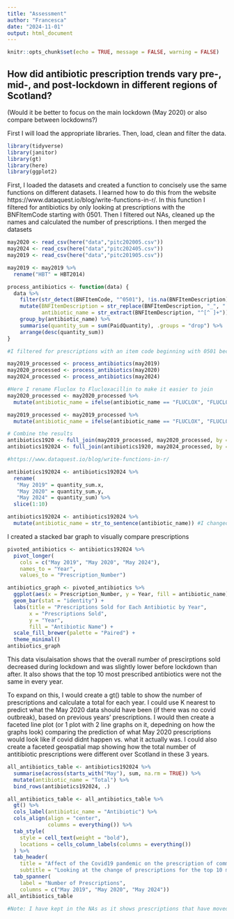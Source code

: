 ```yaml
---
title: "Assessment"
author: "Francesca"
date: "2024-11-01"
output: html_document
---
```


```r
knitr::opts_chunk$set(echo = TRUE, message = FALSE, warning = FALSE)
```

## How did antibiotic prescription trends vary pre-, mid-, and post-lockdown in different regions of Scotland?
(Would it be better to focus on the main lockdown (May 2020) or also compare between lockdowns?)

First I will load the appropriate libraries. Then, load, clean and filter the data.
```r
library(tidyverse)
library(janitor)
library(gt)
library(here)
library(ggplot2)
```
First, I loaded the datasets and created a function to concisely use the same functions on different datasets. I learned how to do this from the website https://www.dataquest.io/blog/write-functions-in-r/. In this function I filtered for antibiotics by only looking at prescriptions with the BNFItemCode starting with 0501. Then I filtered out NAs, cleaned up the names and calculated the number of prescriptions. I then merged the datasets
```r
may2020 <- read_csv(here("data","pitc202005.csv"))
may2024 <- read_csv(here("data","pitc202405.csv"))
may2019 <- read_csv(here("data","pitc201905.csv"))

may2019 <- may2019 %>% 
  rename("HBT" = HBT2014)

process_antibiotics <- function(data) {
  data %>%
    filter(str_detect(BNFItemCode, "^0501"), !is.na(BNFItemDescription)) %>% 
    mutate(BNFItemDescription = str_replace(BNFItemDescription, "_", " "),
           antibiotic_name = str_extract(BNFItemDescription, "^[^ ]+")) %>% #Extracts the first word, which is the antibiotic name
    group_by(antibiotic_name) %>%
    summarise(quantity_sum = sum(PaidQuantity), .groups = "drop") %>%
    arrange(desc(quantity_sum))
}

#I filtered for prescriptions with an item code beginning with 0501 because prescriptions with that item code are antibiotics (Open Prescribing, 2019).

may2019_processed <- process_antibiotics(may2019)
may2020_processed <- process_antibiotics(may2020)
may2024_processed <- process_antibiotics(may2024)

#Here I rename Fluclox to Flucloxacillin to make it easier to join
may2020_processed <- may2020_processed %>% 
  mutate(antibiotic_name = ifelse(antibiotic_name == "FLUCLOX", "FLUCLOXACILLIN", antibiotic_name))

may2019_processed <- may2019_processed %>% 
  mutate(antibiotic_name = ifelse(antibiotic_name == "FLUCLOX", "FLUCLOXACILLIN", antibiotic_name))

# Combine the results
antibiotics1920 <- full_join(may2019_processed, may2020_processed, by = "antibiotic_name")
antibiotics192024 <- full_join(antibiotics1920, may2024_processed, by = "antibiotic_name")

#https://www.dataquest.io/blog/write-functions-in-r/

antibiotics192024 <- antibiotics192024 %>% 
  rename(
   "May 2019" = quantity_sum.x,
   "May 2020" = quantity_sum.y,
   "May 2024" = quantity_sum) %>% 
  slice(1:10)

antibiotics192024 <- antibiotics192024 %>% 
  mutate(antibiotic_name = str_to_sentence(antibiotic_name)) #I changed all the antibiotic names to only have the first letter capitalised. I learnt this from the R help page
```
I created a stacked bar graph to visually compare prescriptions
```r
pivoted_antibiotics <- antibiotics192024 %>% 
  pivot_longer(
    cols = c("May 2019", "May 2020", "May 2024"), 
    names_to = "Year", 
    values_to = "Prescription_Number")

antibiotics_graph <- pivoted_antibiotics %>% 
  ggplot(aes(x = Prescription_Number, y = Year, fill = antibiotic_name)) +
  geom_bar(stat = "identity") +
  labs(title = "Prescriptions Sold for Each Antibiotic by Year", 
       x = "Prescriptions Sold", 
       y = "Year",
       fill = "Antibiotic Name") +
  scale_fill_brewer(palette = "Paired") +
  theme_minimal()
antibiotics_graph
```

This data visulaisation shows that the overall number of prescirptions sold decreased during lockdown and was slightly lower before lockdown than after. It also shows that the top 10 most prescribed antibiotics were not the same in every year.

To expand on this, I would create a gt() table to show the number of prescriptions and calculate a total for each year. I could use K nearest to predict what the May 2020 data should have been (if there was no covid outbreak), based on previous years' prescriptions. I would then create a faceted line plot (or 1 plot with 2 line graphs on it, depedning on how the graphs look) comparing the prediction of what May 2020 prescriptions would look like if covid didnt happen vs. what it actually was. I could also create a faceted geospatial map showing how the total number of antitibiotic prescriptions were different over Scotland in these 3 years.

```r
all_antibiotics_table <- antibiotics192024 %>%
  summarise(across(starts_with("May"), sum, na.rm = TRUE)) %>%  
  mutate(antibiotic_name = "Total") %>%
  bind_rows(antibiotics192024, .)

all_antibiotics_table <- all_antibiotics_table %>%
  gt() %>% 
  cols_label(antibiotic_name = "Antibiotic") %>% 
  cols_align(align = "center",
             columns = everything()) %>% 
  tab_style(
    style = cell_text(weight = "bold"),
    locations = cells_column_labels(columns = everything())
  ) %>% 
  tab_header(
    title = "Affect of the Covid19 pandemic on the prescription of common antibiotics",
    subtitle = "Looking at the change of prescriptions for the top 10 most common antibiotics from before, during and after the longest Covid19 lockdown") %>% 
  tab_spanner(
    label = "Number of Prescriptions",
    columns = c("May 2019", "May 2020", "May 2024"))
all_antibiotics_table

#Note: I have kept in the NAs as it shows prescriptions that have moved in and out of the top 10 antibiotic prescriptions in the years I am looking at.
```

